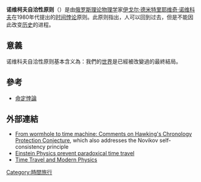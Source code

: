 '''诺维柯夫自洽性原则'''（{{lang-ru|Принцип самосогласованности Новикова}}）是由[[俄罗斯|俄罗斯]][[理论物理学|理论物理学]]家[[伊戈尔·德米特里耶维奇·诺维科夫|伊戈尔·德米特里耶维奇·诺维科夫]]在1980年代提出的[[时间悖论|时间悖论]]原则。此原则指出，人可以回到过去，但是不能因此改变[[历史|历史]]的进程。

==意義==
诺维科夫自洽性原则基本含义為：我們的[[世界|世界]]是已經被改變過的最終結局。

== 參考 ==
* [[命定悖論|命定悖論]]

==外部連結==
* [http://arxiv.org/abs/hep-th/9202090 From wormhole to time machine: Comments on Hawking's Chronology Protection Conjecture]{{Wayback|url=http://arxiv.org/abs/hep-th/9202090 |date=20140906192152 }}, which also addresses the Novikov self-consistency principle
* [http://news.bbc.co.uk/2/hi/science/nature/4097258.stm Einstein Physics prevent paradoxical time travel]{{Wayback|url=http://news.bbc.co.uk/2/hi/science/nature/4097258.stm |date=20110603234319 }}
* [http://plato.stanford.edu/entries/time-travel-phys/ Time Travel and Modern Physics]{{Wayback|url=http://plato.stanford.edu/entries/time-travel-phys/ |date=20110525025650 }}

{{Time travel}}
{{物理小作品}}

[[Category:時間旅行|Category:時間旅行]]